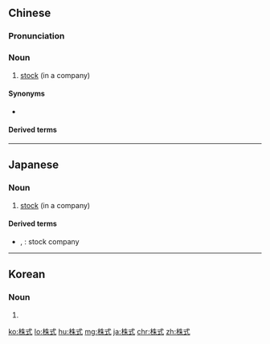 ==Chinese==
{{zh-forms}}

===Pronunciation===
{{zh-pron
|m=zhūshì
|mn=ti-sek/tu-sek/thu-sek/zz:thi-sit
|cat=n
}}

===Noun===
{{zh-noun}}

# [[stock]] (in a company)

====Synonyms====
* {{zh-l|股份}}

====Derived terms====
{{zh-der|株式會社}}
----

==Japanese==
{{ja-kanjitab|かぶ|しき|yomi=ko}}

===Noun===
{{ja-noun|かぶしき}}

# [[stock]] (in a company)

====Derived terms====
* {{ja-r|株式会社|かぶしき がいしゃ}}, {{ja-r|株式会社|かぶしき かいしゃ}}: stock company

----

==Korean==
{{ko-hanjatab|株|式}}

===Noun===
{{ko-noun|rv=jusik|hangeul=주식}}
# {{hanja form of|주식|stock, share}}

[[ko:株式]]
[[lo:株式]]
[[hu:株式]]
[[mg:株式]]
[[ja:株式]]
[[chr:株式]]
[[zh:株式]]